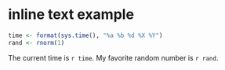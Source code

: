 # inline text example

```r
time <- format(sys.time(), "%a %b %d %X %Y")
rand <- rnorm(1)
```

The current time is `r time`. My favorite random number is `r rand`.